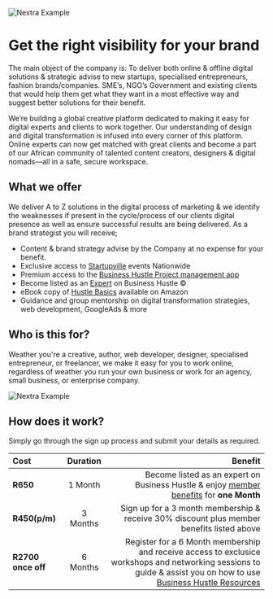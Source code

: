 
<Bleed>![Nextra Example](../public/bhwbanner.gif)</Bleed>

# Get the right visibility for your brand

The main object of the company is: To deliver both online & offline digital solutions & strategic advise to new startups, specialised entrepreneurs, fashion brands/companies. SME’s, NGO’s Government and existing clients that would help them get what they want in a most effective way and suggest better solutions for their benefit.

We’re building a global creative platform dedicated to making it easy for digital experts and clients to work together. Our understanding of design and digital transformation is infused into every corner of this platform. Online experts can now get matched with great clients and become a part of our African community of talented content creators, designers & digital nomads—all in a safe, secure workspace.

## What we offer 

We deliver A to Z solutions in the digital process of marketing & we identify the weaknesses if present in the cycle/process of our clients digital presence as well as ensure successful results are being delivered. As a brand strategist you will receive;

* Content & brand strategy advise by the Company at no expense for your benefit.
* Exclusive access to [Startupville](https://businesshustle-af43.vercel.app/Events%20and%20Networking) events Nationwide
* Premium access to the [Business Hustle Project management app](https://businesshustle-af43.vercel.app/project%20management)
* Become listed as an [Expert](https://businesshustle-af43.vercel.app/Hire%20an%20Expert) on Business Hustle ©
* eBook copy of [Hustle Basics](https://www.amazon.com/Hustle-Basics-business-Starting-planning-ebook/dp/B07R4NP54V/ref=sr_1_1?crid=37OE7MSJES52M&keywords=hustle+basics+jacob&qid=1658691567&sprefix=hustle+basics+jacob+%2Caps%2C369&sr=8-1) available on Amazon 
* Guidance and group mentorship on digital transformation strategies, web development, GoogleAds & more

## Who is this for?

Weather you're a creative, author, web developer, designer, specialised entrepreneur, or freelancer, we make it easy for you to work online, regardless of weather you run your own business or work for an agency, small business, or enterprise company.

<Bleed>![Nextra Example](../public/CC.gif)</Bleed>

## How does it work?

Simply go through the sign up process and submit your details as required. 

| Cost  | Duration |Benefit                                                                     |
| :---- | :----:   | ---:                                                                       |
| **R650**  | 1 Month | Become listed as an expert on Business Hustle & enjoy [member benefits](https://businesshustle-af43.vercel.app/Become%20a%20brand%20strategist#what-we-offer) for **one Month**|
| **R450(p/m)**|3 Months|Sign up for a 3 month membership & receive 30% discount plus member benefits listed above|
| **R2700 once off** | 6 Months |Register for a 6 Month membership and receive access to exclusice workshops and networking sessions to guide & assist you on how to use [Business Hustle Resources](https://businesshustle-af43.vercel.app/get-started)                      |
